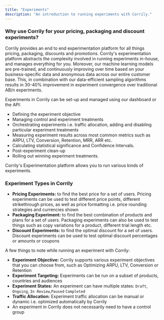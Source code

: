 ```yaml
---
title: "Experiments"
description: "An introduction to running experiments with Corrily."
---
```


<h3> Why use Corrily for your pricing, packaging and discount experiments?</h3>

Corrily provides an end to end experimentation platform for all things pricing, packaging,  discounts and promotions.
Corrily's experimentation platform abstracts the complexity involved in running experiments in-house, and manages
everything for you. Moreover, our machine learning models are pre-trained, and continuously improving over time based
on your business-specific data and anonymous data across our entire customer base. This, in combination with our
data-efficient sampling algorithms results in 30-40% improvement in experiment convergence over traditional AB/n experiments.

Experiments in Corrily can be set-up and managed using our dashboard or the API:

* Defining the experiment objective
* Managing control and experiment treatments
* Orchestrating experiments i.e. traffic allocation, adding and disabling particular experiment treatments
* Measuring experiment results across most common metrics such as ARPU, LTV, Conversion, Retention, MRR, ARR etc.
* Calculating statistical significance and Confidence Intervals.
* Post-experiment clean-up
* Rolling out winning experiment treatments.


Corrily's Experimentation platform allows you to run various kinds of experiments.

<h3> Experiment Types in Corrily </h3>

* **Pricing Experiments:** to find the best price for a set of users. Pricing experiments can be used to test different price
points, different strikethrough prices, as well as price formatting i.e. price rounding strategies and currencies shown
* **Packaging Experiment:** to find the best combination of products and plans for a set of users. Packaging experiments
can also be used to test things such as copy variations for a product, different trial length etc.
* **Discount Experiments:** to find the optimal discount for a set of users. Discount experiments can be used to test optimal
discount percentages or amounts  or coupons

A few things to note while running an experiment with Corrily:

* **Experiment Objective:** Corrily supports various experiment objectives that you can choose from, such as
Optimizing ARPU, LTV, Conversion or Retention
* **Experiment Targeting:** Experiments can be run on a subset of products, countries and audiences
* **Experiment States:** An experiment can have multiple states: `Draft`, `Ongoing`, `In Review`,`Paused` `Completed`
* **Traffic Allocation:** Experiment traffic allocation can be manual or dynamic i.e. optimized automatically by Corrily
* An experiment in Corrily does not necessarily need to have a control group